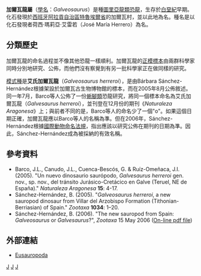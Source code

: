 {{Automatic Taxobox
| taxon = Galveosaurus
| fossil_range = [[巴列姆阶|巴列姆阶]]{{fossil range|130|earliest=150|latest=120}}
| image = 
| image_caption = 
| authority = Sánchez-Hernández, 2005
| type_species = '''艾氏加爾瓦龍<br>''Galveosaurus herreroi'''''
| type_species_authority = Sánchez-Hernández, 2005 
| synonyms = 
*'''''Galvesaurus herreroi'''''<br><small>Barco ''et al.'', 2005</small>
}}

'''加爾瓦龍屬'''（[[學名|學名]]：''Galveosaurus''）是種[[圖里亞龍類|圖里亞龍類]][[恐龍|恐龍]]，生存於[[白堊紀|白堊紀]]早期。化石發現於[[西班牙|西班牙]][[阿拉貢自治區|阿拉貢自治區]][[特魯埃爾省|特魯埃爾省]]的加爾瓦村，並以此地為名。種名是以化石發現者荷西·瑪莉亞·艾雷若（José María Herrero）為名。

==分類歷史==
加爾瓦龍的命名過程並不像其他恐龍一樣順利。加爾瓦龍的[[正模標本|正模標本]]由兩群科學家同時分別地研究、公佈，而他們沒有察覺到有另一批科學家正在做同樣的研究。

[[模式種|模式種]]是'''艾氏加爾瓦龍'''（''Galveosaurus herreroi''），是由Bárbara Sánchez-Hernández根據架設於加爾瓦古生物博物館的標本，而在2005年8月公佈敘述。同一年7月，Barco等人公佈了一份[[蜥腳類|蜥腳類]]恐龍研究，將同一個標本命名為艾氏加爾瓦龍（''Galvesaurus herreroi''），並刊登在12月份的期刊《''Naturaleza Aragonesa''》上；與前者不同的是，Barco等人的命名少了一個"o"。如果這個日期正確，加爾瓦龍應以Barco等人的名稱為準。但在2006年，Sánchez-Hernández根據[[國際動物命名法規|國際動物命名法規]]，指出應該以研究公佈在期刊的日期為準。因此，Sánchez-Hernández成為被採納的有效名稱。

==參考資料==
* Barco, J.L., Canudo, J.L., Cuenca-Bescós, G. & Ruíz-Omeñaca, J.I. (2005). "Un nuevo dinosaurio saurópodo, ''Galvesaurus herreroi'' gen. nov., sp. nov., del tránsito Jurásico-Cretácico en Galve (Teruel, NE de España)." ''Naturaleza Aragonesa'' '''15''': 4-17.
* Sánchez-Hernández, B. (2005). "''Galveosaurus herreroi'', a new sauropod dinosaur from Villar del Arzobispo Formation (Tithonian-Berriasian) of Spain." ''Zootaxa'' '''1034''': 1–20.
* Sánchez-Hernández, B. (2006). "The new sauropod from Spain: ''Galveosaurus'' or ''Galvesaurus''?", ''Zootaxa'' 15 May 2006 ([http://www.mapress.com/zootaxa/2006f/z01201p068f.pdf On-line pdf file]{{Wayback|url=http://www.mapress.com/zootaxa/2006f/z01201p068f.pdf |date=20061017185938 }})

==外部連結==
* [https://web.archive.org/web/20090425130208/http://www.thescelosaurus.com/eusauropoda.htm Eusauropoda]
{{Taxonbar|from=Q2154760}}

[[Category:歐洲恐龍|J]]
[[Category:下白堊紀恐龍|J]]
[[Category:圖里亞龍類|J]]